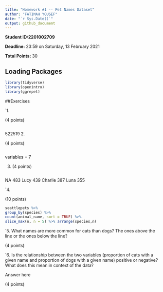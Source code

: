 ```yaml
---
title: "Homework #1 -- Pet Names Dataset"
author: "FATIMAH YOUSEF"
date: "`r Sys.Date()`"
output: github_document
---
```


**Student ID:2201002709**

**Deadline:** 23:59 on Saturday, 13 February 2021

**Total Points:** 30


## Loading Packages

```r

library(tidyverse)
library(openintro)
library(ggrepel)
```


##Exercises

`1. 

(4 points)
```r

```
522519
2.

(4 points)

```r

```
variables = 7

3. 
(4 points)

```r

```
NA 483
Lucy 439
Charlle 387
Luna 355

`4.

(10 points)

```r
seattlepets %>%
group_by(species) %>%
count(animal_name, sort = TRUE) %>%
slice_max(n, n = 5) %>% arrange(species,n)
```

`5.  What names are more common for cats than dogs? The ones above the line or the ones below the line?



(4 points)

`6. Is the relationship between the two variables (proportion of cats with a given name and proportion of dogs with a given name) positive or negative? What does this mean in context of the data?

Answer here

(4 points)